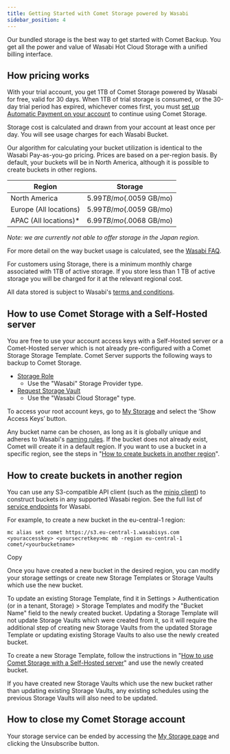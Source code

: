 ```yaml
---
title: Getting Started with Comet Storage powered by Wasabi
sidebar_position: 4
---
```


Our bundled storage is the best way to get started with Comet Backup. You get all the power and value of Wasabi Hot Cloud Storage with a unified billing interface.

## How pricing works

With your trial account, you get 1TB of Comet Storage powered by Wasabi for free, valid for 30 days. When 1TB of trial storage is consumed, or the 30-day trial period has expired, whichever comes first, you must [set up Automatic Payment on your account](https://account.cometbackup.com/topup) to continue using Comet Storage.

Storage cost is calculated and drawn from your account at least once per day. You will see usage charges for each Wasabi Bucket.

Our algorithm for calculating your bucket utilization is identical to the Wasabi Pay-as-you-go pricing. Prices are based on a per-region basis. By default, your buckets will be in North America, although it is possible to create buckets in other regions.

| Region                 | Storage                    |
| ---------------------- | -------------------------- |
| North America          | $5.99 TB/mo ($.0059 GB/mo) |
| Europe (All locations) | $5.99 TB/mo ($.0059 GB/mo) |
| APAC (All locations)\* | $6.99 TB/mo ($.0068 GB/mo) |

_Note: we are currently not able to offer storage in the Japan region._

For more detail on the way bucket usage is calculated, see the [Wasabi FAQ](https://wasabi.com/paygo-pricing-faq/).

For customers using Storage, there is a minimum monthly charge associated with 1TB of active storage. If you store less than 1 TB of active storage you will be charged for it at the relevant regional cost.

All data stored is subject to Wasabi's [terms and conditions](https://wasabi.com/legal/terms-of-use/).

## How to use Comet Storage with a Self-Hosted server

You are free to use your account access keys with a Self-Hosted server or a Comet-Hosted server which is not already pre-configured with a Comet Storage Storage Template. Comet Server supports the following ways to backup to Comet Storage.

- [Storage Role](https://docs.cometbackup.com/latest/installation/comet-server-configuration/#storage-role)
  - Use the "Wasabi" Storage Provider type.
- [Request Storage Vault](https://docs.cometbackup.com/latest/installation/comet-server-configuration/#authentication-role-request-storage-vault)
  - Use the "Wasabi Cloud Storage" type.

To access your root account keys, go to [My Storage](https://account.cometbackup.com/my_storage) and select the ‘Show Access Keys’ button.

Any bucket name can be chosen, as long as it is globally unique and adheres to Wasabi's [naming rules](https://wasabi.com/wp-content/themes/wasabi/docs/User_Guide/topics/Creating_a_Bucket.htm). If the bucket does not already exist, Comet will create it in a default region. If you want to use a bucket in a specific region, see the steps in "[How to create buckets in another region](https://docs.cometbackup.com/latest/guides/guide-comet-storage-getting-started#how-to-create-buckets-in-another-region)".

## How to create buckets in another region

You can use any S3-compatible API client (such as the [minio client](https://docs.min.io/minio/baremetal/reference/minio-mc.html)) to construct buckets in any supported Wasabi region. See the full list of [service endpoints](https://wasabi-support.zendesk.com/hc/en-us/articles/360015106031-What-are-the-service-URLs-for-Wasabi-s-different-storage-regions-) for Wasabi.

For example, to create a new bucket in the eu-central-1 region:

    mc alias set comet https://s3.eu-central-1.wasabisys.com <youraccesskey> <yoursecretkey>mc mb -region eu-central-1 comet/<yourbucketname>

Copy

Once you have created a new bucket in the desired region, you can modify your storage settings or create new Storage Templates or Storage Vaults which use the new bucket.

To update an existing Storage Template, find it in Settings > Authentication (or in a tenant, Storage) > Storage Templates and modify the "Bucket Name" field to the newly created bucket. Updating a Storage Template will not update Storage Vaults which were created from it, so it will require the additional step of creating new Storage Vaults from the updated Storage Template or updating existing Storage Vaults to also use the newly created bucket.

To create a new Storage Template, follow the instructions in "[How to use Comet Storage with a Self-Hosted server](https://docs.cometbackup.com/latest/guides/guide-comet-storage-getting-started#how-to-use-comet-storage-with-a-self-hosted-server)" and use the newly created bucket.

If you have created new Storage Vaults which use the new bucket rather than updating existing Storage Vaults, any existing schedules using the previous Storage Vaults will also need to be updated.

## How to close my Comet Storage account

Your storage service can be ended by accessing the [My Storage page](https://account.cometbackup.com/my_storage) and clicking the Unsubscribe button.
